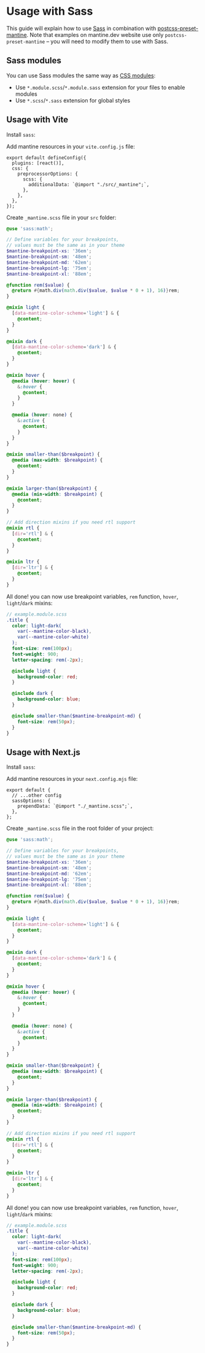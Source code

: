 

# Usage with Sass

This guide will explain how to use [Sass](https://sass-lang.com/) in combination with
[postcss-preset-mantine](/styles/postcss-preset). Note that examples on mantine.dev website
use only `postcss-preset-mantine` – you will need to modify them to use with Sass.

## Sass modules

You can use Sass modules the same way as [CSS modules](/styles/css-modules):

- Use `*.module.scss`/`*.module.sass` extension for your files to enable modules
- Use `*.scss`/`*.sass` extension for global styles

## Usage with Vite

Install `sass`:

<InstallScript packages="sass" dev />

Add mantine resources in your `vite.config.js` file:

```tsx
export default defineConfig({
  plugins: [react()],
  css: {
    preprocessorOptions: {
      scss: {
        additionalData: `@import "./src/_mantine";`,
      },
    },
  },
});
```

Create `_mantine.scss` file in your `src` folder:

```scss
@use 'sass:math';

// Define variables for your breakpoints,
// values must be the same as in your theme
$mantine-breakpoint-xs: '36em';
$mantine-breakpoint-sm: '48em';
$mantine-breakpoint-md: '62em';
$mantine-breakpoint-lg: '75em';
$mantine-breakpoint-xl: '88em';

@function rem($value) {
  @return #{math.div(math.div($value, $value * 0 + 1), 16)}rem;
}

@mixin light {
  [data-mantine-color-scheme='light'] & {
    @content;
  }
}

@mixin dark {
  [data-mantine-color-scheme='dark'] & {
    @content;
  }
}

@mixin hover {
  @media (hover: hover) {
    &:hover {
      @content;
    }
  }

  @media (hover: none) {
    &:active {
      @content;
    }
  }
}

@mixin smaller-than($breakpoint) {
  @media (max-width: $breakpoint) {
    @content;
  }
}

@mixin larger-than($breakpoint) {
  @media (min-width: $breakpoint) {
    @content;
  }
}

// Add direction mixins if you need rtl support
@mixin rtl {
  [dir='rtl'] & {
    @content;
  }
}

@mixin ltr {
  [dir='ltr'] & {
    @content;
  }
}
```

All done! you can now use breakpoint variables, `rem` function, `hover`, `light`/`dark` mixins:

```scss
// example.module.scss
.title {
  color: light-dark(
    var(--mantine-color-black),
    var(--mantine-color-white)
  );
  font-size: rem(100px);
  font-weight: 900;
  letter-spacing: rem(-2px);

  @include light {
    background-color: red;
  }

  @include dark {
    background-color: blue;
  }

  @include smaller-than($mantine-breakpoint-md) {
    font-size: rem(50px);
  }
}
```

## Usage with Next.js

Install `sass`:

<InstallScript packages="sass" dev />

Add mantine resources in your `next.config.mjs` file:

```tsx
export default {
  // ...other config
  sassOptions: {
    prependData: `@import "./_mantine.scss";`,
  },
};
```

Create `_mantine.scss` file in the root folder of your project:

```scss
@use 'sass:math';

// Define variables for your breakpoints,
// values must be the same as in your theme
$mantine-breakpoint-xs: '36em';
$mantine-breakpoint-sm: '48em';
$mantine-breakpoint-md: '62em';
$mantine-breakpoint-lg: '75em';
$mantine-breakpoint-xl: '88em';

@function rem($value) {
  @return #{math.div(math.div($value, $value * 0 + 1), 16)}rem;
}

@mixin light {
  [data-mantine-color-scheme='light'] & {
    @content;
  }
}

@mixin dark {
  [data-mantine-color-scheme='dark'] & {
    @content;
  }
}

@mixin hover {
  @media (hover: hover) {
    &:hover {
      @content;
    }
  }

  @media (hover: none) {
    &:active {
      @content;
    }
  }
}

@mixin smaller-than($breakpoint) {
  @media (max-width: $breakpoint) {
    @content;
  }
}

@mixin larger-than($breakpoint) {
  @media (min-width: $breakpoint) {
    @content;
  }
}

// Add direction mixins if you need rtl support
@mixin rtl {
  [dir='rtl'] & {
    @content;
  }
}

@mixin ltr {
  [dir='ltr'] & {
    @content;
  }
}
```

All done! you can now use breakpoint variables, `rem` function, `hover`, `light`/`dark` mixins:

```scss
// example.module.scss
.title {
  color: light-dark(
    var(--mantine-color-black),
    var(--mantine-color-white)
  );
  font-size: rem(100px);
  font-weight: 900;
  letter-spacing: rem(-2px);

  @include light {
    background-color: red;
  }

  @include dark {
    background-color: blue;
  }

  @include smaller-than($mantine-breakpoint-md) {
    font-size: rem(50px);
  }
}
```
